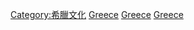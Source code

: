 {{Catmore}}
{{Commons category|Cuisine of Greece}}

[[Category:希臘文化|Category:希臘文化]]
[[Category:地中海飲食|Greece]]
[[Category:巴爾幹飲食|Greece]]
[[Category:欧洲各国饮食|Greece]]